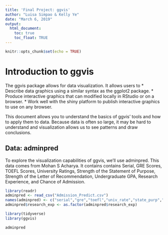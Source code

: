 ```yaml
---
title: 'Final Project: ggvis'
author: "Luisa Simpao & Kelly Ye"
date: "March 6, 2019"
output: 
  html_document:
    toc: true
    toc_float: TRUE
---
```


```r
knitr::opts_chunk$set(echo = TRUE)
```

# Introduction to ggvis

The ggvis package allows for data visualization. It allows users to
* Describe data graphics using a similar syntax as the ggplot2 package.
* Produce interactive graphics that can modified locally in RStudio or on a browser.
* Work well with the shiny platform to publish interactive graphics to use on any browser.

This document allows you to understand the basics of ggvis' tools and how to apply them to data. Because data is often so large, it may be hard to understand and visualization allows us to see patterns and draw conclusions.

## Data: adminpred

To explore the visualization capabilities of ggvis, we'll use adminpred. This data comes from Mohan S Acharya. It contains contains Serial, GRE Scores, TOEFL Scores, University Ratings, Strength of the Statement of Purpose, Strength of the Letter of Recommendation, Undergraduate GPA, Research Experience, and Chance of Admission.

```r
library(readr)
adminpred <- read_csv("Admission_Predict.csv")
names(adminpred) <- c("serial","gre","toefl","univ_rate","state_purp","letter_rec","ug_gpa", "research_exp","admin_chance")
adminpred$research_exp <- as.factor(adminpred$research_exp)
```
```r
library(tidyverse)
library(ggvis)

adminpred
```
